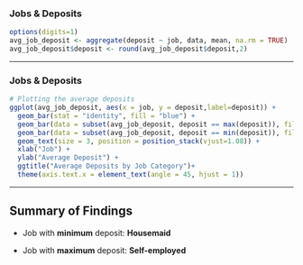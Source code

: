 ### Jobs & Deposits

```r
options(digits=1)
avg_job_deposit <- aggregate(deposit ~ job, data, mean, na.rm = TRUE)
avg_job_deposit$deposit <- round(avg_job_deposit$deposit,2)
```

------------------------------------------------------------------------

### Jobs & Deposits

```r
 
# Plotting the average deposits
ggplot(avg_job_deposit, aes(x = job, y = deposit,label=deposit)) +
  geom_bar(stat = "identity", fill = "blue") +
  geom_bar(data = subset(avg_job_deposit, deposit == max(deposit)), fill = "red", stat = "identity")+
  geom_bar(data = subset(avg_job_deposit, deposit == min(deposit)), fill = "black", stat = "identity")+
  geom_text(size = 3, position = position_stack(vjust=1.08)) +
  xlab("Job") +
  ylab("Average Deposit") +
  ggtitle("Average Deposits by Job Category")+
  theme(axis.text.x = element_text(angle = 45, hjust = 1))
```

------------------------------------------------------------------------

## Summary of Findings

-   Job with **minimum** deposit: **Housemaid**

-   Job with **maximum** deposit: **Self-employed**
